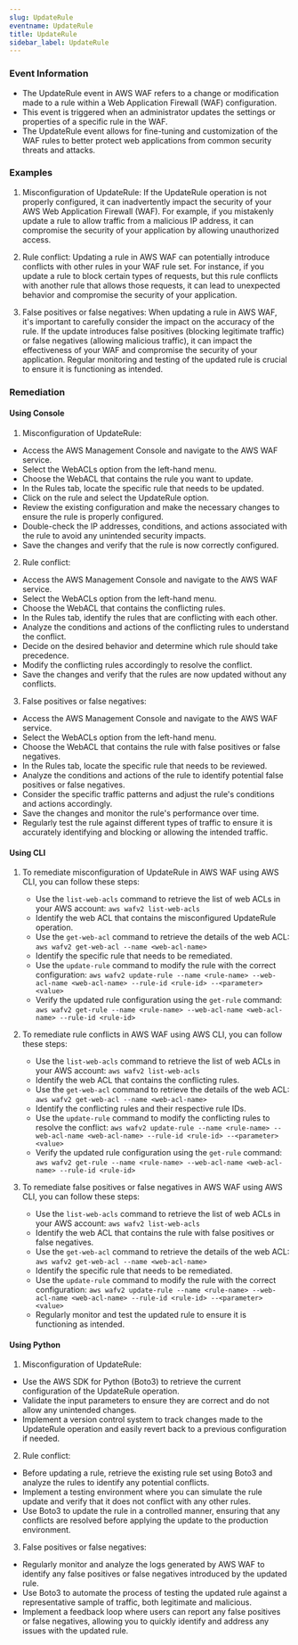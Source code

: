 ```yaml
--- 
slug: UpdateRule
eventname: UpdateRule
title: UpdateRule
sidebar_label: UpdateRule
---
```

                       
### Event Information

- The UpdateRule event in AWS WAF refers to a change or modification made to a rule within a Web Application Firewall (WAF) configuration.
- This event is triggered when an administrator updates the settings or properties of a specific rule in the WAF.
- The UpdateRule event allows for fine-tuning and customization of the WAF rules to better protect web applications from common security threats and attacks.


### Examples

1. Misconfiguration of UpdateRule: If the UpdateRule operation is not properly configured, it can inadvertently impact the security of your AWS Web Application Firewall (WAF). For example, if you mistakenly update a rule to allow traffic from a malicious IP address, it can compromise the security of your application by allowing unauthorized access.

2. Rule conflict: Updating a rule in AWS WAF can potentially introduce conflicts with other rules in your WAF rule set. For instance, if you update a rule to block certain types of requests, but this rule conflicts with another rule that allows those requests, it can lead to unexpected behavior and compromise the security of your application.

3. False positives or false negatives: When updating a rule in AWS WAF, it's important to carefully consider the impact on the accuracy of the rule. If the update introduces false positives (blocking legitimate traffic) or false negatives (allowing malicious traffic), it can impact the effectiveness of your WAF and compromise the security of your application. Regular monitoring and testing of the updated rule is crucial to ensure it is functioning as intended.

### Remediation

#### Using Console

1. Misconfiguration of UpdateRule:
- Access the AWS Management Console and navigate to the AWS WAF service.
- Select the WebACLs option from the left-hand menu.
- Choose the WebACL that contains the rule you want to update.
- In the Rules tab, locate the specific rule that needs to be updated.
- Click on the rule and select the UpdateRule option.
- Review the existing configuration and make the necessary changes to ensure the rule is properly configured.
- Double-check the IP addresses, conditions, and actions associated with the rule to avoid any unintended security impacts.
- Save the changes and verify that the rule is now correctly configured.

2. Rule conflict:
- Access the AWS Management Console and navigate to the AWS WAF service.
- Select the WebACLs option from the left-hand menu.
- Choose the WebACL that contains the conflicting rules.
- In the Rules tab, identify the rules that are conflicting with each other.
- Analyze the conditions and actions of the conflicting rules to understand the conflict.
- Decide on the desired behavior and determine which rule should take precedence.
- Modify the conflicting rules accordingly to resolve the conflict.
- Save the changes and verify that the rules are now updated without any conflicts.

3. False positives or false negatives:
- Access the AWS Management Console and navigate to the AWS WAF service.
- Select the WebACLs option from the left-hand menu.
- Choose the WebACL that contains the rule with false positives or false negatives.
- In the Rules tab, locate the specific rule that needs to be reviewed.
- Analyze the conditions and actions of the rule to identify potential false positives or false negatives.
- Consider the specific traffic patterns and adjust the rule's conditions and actions accordingly.
- Save the changes and monitor the rule's performance over time.
- Regularly test the rule against different types of traffic to ensure it is accurately identifying and blocking or allowing the intended traffic.

#### Using CLI

1. To remediate misconfiguration of UpdateRule in AWS WAF using AWS CLI, you can follow these steps:
   - Use the `list-web-acls` command to retrieve the list of web ACLs in your AWS account: `aws wafv2 list-web-acls`
   - Identify the web ACL that contains the misconfigured UpdateRule operation.
   - Use the `get-web-acl` command to retrieve the details of the web ACL: `aws wafv2 get-web-acl --name <web-acl-name>`
   - Identify the specific rule that needs to be remediated.
   - Use the `update-rule` command to modify the rule with the correct configuration: `aws wafv2 update-rule --name <rule-name> --web-acl-name <web-acl-name> --rule-id <rule-id> --<parameter> <value>`
   - Verify the updated rule configuration using the `get-rule` command: `aws wafv2 get-rule --name <rule-name> --web-acl-name <web-acl-name> --rule-id <rule-id>`

2. To remediate rule conflicts in AWS WAF using AWS CLI, you can follow these steps:
   - Use the `list-web-acls` command to retrieve the list of web ACLs in your AWS account: `aws wafv2 list-web-acls`
   - Identify the web ACL that contains the conflicting rules.
   - Use the `get-web-acl` command to retrieve the details of the web ACL: `aws wafv2 get-web-acl --name <web-acl-name>`
   - Identify the conflicting rules and their respective rule IDs.
   - Use the `update-rule` command to modify the conflicting rules to resolve the conflict: `aws wafv2 update-rule --name <rule-name> --web-acl-name <web-acl-name> --rule-id <rule-id> --<parameter> <value>`
   - Verify the updated rule configuration using the `get-rule` command: `aws wafv2 get-rule --name <rule-name> --web-acl-name <web-acl-name> --rule-id <rule-id>`

3. To remediate false positives or false negatives in AWS WAF using AWS CLI, you can follow these steps:
   - Use the `list-web-acls` command to retrieve the list of web ACLs in your AWS account: `aws wafv2 list-web-acls`
   - Identify the web ACL that contains the rule with false positives or false negatives.
   - Use the `get-web-acl` command to retrieve the details of the web ACL: `aws wafv2 get-web-acl --name <web-acl-name>`
   - Identify the specific rule that needs to be remediated.
   - Use the `update-rule` command to modify the rule with the correct configuration: `aws wafv2 update-rule --name <rule-name> --web-acl-name <web-acl-name> --rule-id <rule-id> --<parameter> <value>`
   - Regularly monitor and test the updated rule to ensure it is functioning as intended.

#### Using Python

1. Misconfiguration of UpdateRule:
- Use the AWS SDK for Python (Boto3) to retrieve the current configuration of the UpdateRule operation.
- Validate the input parameters to ensure they are correct and do not allow any unintended changes.
- Implement a version control system to track changes made to the UpdateRule operation and easily revert back to a previous configuration if needed.

2. Rule conflict:
- Before updating a rule, retrieve the existing rule set using Boto3 and analyze the rules to identify any potential conflicts.
- Implement a testing environment where you can simulate the rule update and verify that it does not conflict with any other rules.
- Use Boto3 to update the rule in a controlled manner, ensuring that any conflicts are resolved before applying the update to the production environment.

3. False positives or false negatives:
- Regularly monitor and analyze the logs generated by AWS WAF to identify any false positives or false negatives introduced by the updated rule.
- Use Boto3 to automate the process of testing the updated rule against a representative sample of traffic, both legitimate and malicious.
- Implement a feedback loop where users can report any false positives or false negatives, allowing you to quickly identify and address any issues with the updated rule.


 